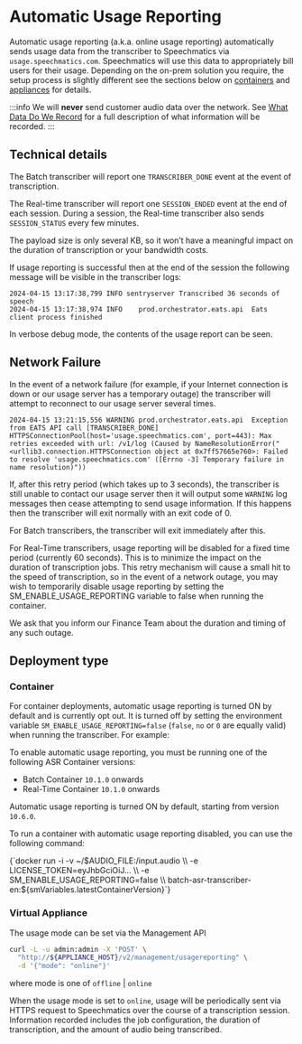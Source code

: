 
# Automatic Usage Reporting

Automatic usage reporting (a.k.a. online usage reporting) automatically sends usage data from the transcriber to Speechmatics via `usage.speechmatics.com`. Speechmatics will use this data to appropriately bill users for their usage.  Depending on the on-prem solution you require, the setup process is slightly different see the sections below on [containers](#container) and [appliances](#virtual-appliance) for details.

:::info
We will **never** send customer audio data over the network. See [What Data Do We Record](/deployments/usage-reporting#what-data-do-we-record) for a full description of what information will be recorded.
:::

## Technical details

The Batch transcriber will report one `TRANSCRIBER_DONE` event at the event of transcription.

The Real-time transcriber will report one `SESSION_ENDED` event at the end of each session. During a session, the Real-time transcriber also sends `SESSION_STATUS` every few minutes.

The payload size is only several KB, so it won’t have a meaningful impact on the duration of transcription or your bandwidth costs.

If usage reporting is successful then at the end of the session the following message will be visible in the transcriber logs:

```
2024-04-15 13:17:38,799 INFO sentryserver Transcribed 36 seconds of speech
2024-04-15 13:17:38,974	INFO	prod.orchestrator.eats.api	Eats client process finished
```

In verbose debug mode, the contents of the usage report can be seen.

## Network Failure

In the event of a network failure (for example, if your Internet connection is down or our usage server has a temporary outage) the transcriber will attempt to reconnect to our usage server several times.

```
2024-04-15 13:21:15,556	WARNING	prod.orchestrator.eats.api	Exception from EATS API call [TRANSCRIBER_DONE] HTTPSConnectionPool(host='usage.speechmatics.com', port=443): Max retries exceeded with url: /v1/log (Caused by NameResolutionError("<urllib3.connection.HTTPSConnection object at 0x7ff57665e760>: Failed to resolve 'usage.speechmatics.com' ([Errno -3] Temporary failure in name resolution)"))
```

If, after this retry period (which takes up to 3 seconds), the transcriber is still unable to contact our usage server then it will output some `WARNING` log messages then cease attempting to send usage information. If this happens then the transcriber will exit normally with an exit code of 0.

For Batch transcribers, the transcriber will exit immediately after this.

For Real-Time transcribers, usage reporting will be disabled for a fixed time period (currently 60 seconds). This is to minimize the impact on the duration of transcription jobs. This retry mechanism will cause a small hit to the speed of transcription, so in the event of a network outage, you may wish to temporarily disable usage reporting by setting the SM_ENABLE_USAGE_REPORTING variable to false when running the container.

We ask that you inform our Finance Team about the duration and timing of any such outage.

## Deployment type

### Container

For container deployments, automatic usage reporting is turned ON by default and is currently opt out. It is turned off by setting the environment variable `SM_ENABLE_USAGE_REPORTING=false` (`false`, `no` or `0` are equally valid) when running the transcriber. For example:

To enable automatic usage reporting, you must be running one of the following ASR Container versions:

- Batch Container `10.1.0` onwards
- Real-Time Container `10.1.0` onwards

Automatic usage reporting is turned ON by default, starting from version `10.6.0`.

To run a container with automatic usage reporting disabled, you can use the following command:

<CodeBlock>
  {`docker run -i -v ~/$AUDIO_FILE:/input.audio \\
	-e LICENSE_TOKEN=eyJhbGciOiJ... \\
	-e SM_ENABLE_USAGE_REPORTING=false \\
	batch-asr-transcriber-en:${smVariables.latestContainerVersion}`}
</CodeBlock>

### Virtual Appliance

The usage mode can be set via the Management API

```bash
curl -L -u admin:admin -X 'POST' \
  "http://${APPLIANCE_HOST}/v2/management/usagereporting" \
  -d '{"mode": "online"}'
```

where mode is one of `offline` | `online`

When the usage mode is set to `online`, usage will be periodically sent via HTTPS request to Speechmatics over the course of a transcription session. Information recorded includes the job configuration, the duration of transcription, and the amount of audio being transcribed.


